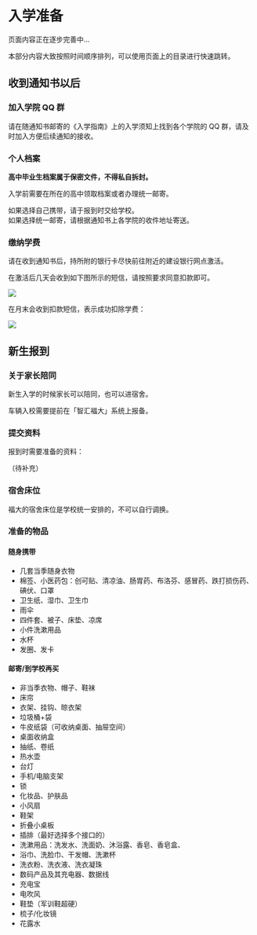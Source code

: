 
# 入学准备

<Callout type="warning">页面内容正在逐步完善中...</Callout>

<Callout type="info">
  本部分内容大致按照时间顺序排列，可以使用页面上的目录进行快速跳转。
</Callout>

## 收到通知书以后

### 加入学院 QQ 群

请在随通知书邮寄的《入学指南》上的入学须知上找到各个学院的 QQ 群，请及时加入方便后续通知的接收。

### 个人档案

**高中毕业生档案属于保密文件，不得私自拆封。**

入学前需要在所在的高中领取档案或者办理统一邮寄。

如果选择自己携带，请于报到时交给学校。<br />
如果选择统一邮寄，请根据通知书上各学院的收件地址寄送。

### 缴纳学费

请在收到通知书后，持所附的银行卡尽快前往附近的建设银行网点激活。

在激活后几天会收到如下图所示的短信，请按照要求同意扣款即可。

![](/freshmen-1.png)

在月末会收到扣款短信，表示成功扣除学费：

![](/freshmen-2.png)

## 新生报到

### 关于家长陪同

新生入学的时候家长可以陪同，也可以进宿舍。

车辆入校需要提前在「智汇福大」系统上报备。

### 提交资料

报到时需要准备的资料：

（待补充）

### 宿舍床位

福大的宿舍床位是学校统一安排的，不可以自行调换。

### 准备的物品

#### 随身携带

- 几套当季随身衣物
- 棉签、小医药包：创可贴、清凉油、肠胃药、布洛芬、感冒药、跌打损伤药、碘伏、口罩
- 卫生纸、湿巾、卫生巾
- 雨伞
- 四件套、被子、床垫、凉席
- 小件洗漱用品
- 水杯
- 发圈、发卡

#### 邮寄/到学校再买

- 非当季衣物、帽子、鞋袜
- 床帘
- 衣架、挂钩、晾衣架
- 垃圾桶+袋
- 牛皮纸袋（可收纳桌面、抽屉空间）
- 桌面收纳盒
- 抽纸、卷纸
- 热水壶
- 台灯
- 手机/电脑支架
- 锁
- 化妆品、护肤品
- 小风扇
- 鞋架
- 折叠小桌板
- 插排（最好选择多个接口的）
- 洗漱用品：洗发水、洗面奶、沐浴露、香皂、香皂盒、
- 浴巾、洗脸巾、干发帽、洗漱杯
- 洗衣粉、洗衣液、洗衣凝珠
- 数码产品及其充电器、数据线
- 充电宝
- 电吹风
- 鞋垫（军训鞋超硬）
- 梳子/化妆镜
- 花露水
